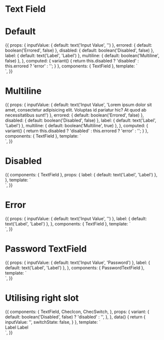 
<Meta title="Form fields/Text field" component={TextField} />

# Text Field

<Props of={TextField} />

# Default

<Preview>
  <Story name="Defaults">
    {{
      props: {
        inputValue: {
          default: text('Input Value', '')
        },
        errored: {
          default: boolean('Errored', false)
        },
        disabled: {
          default: boolean('Disabled', false)
        },
        label: {
          default: text('Label', 'Label')
        },
        multiline: {
          default: boolean('Multiline', false)
        },
      },
      computed: {
        variant() {
          return this.disabled ? 'disabled' : this.errored ? 'error' : '';
        }
      },
      components: {
        TextField
      },
      template: `
        <div class="py-16 flex justify-center">
          <TextField
            name="input-name"
            :label="label"
            :multiline="multiline"
            placeholder="Example Placeholder"
            v-model="inputValue"
            :variant="variant"
            class="w-full max-w-sm"
          />
        </div>`,
    }}
  </Story>
</Preview>

# Multiline

<Preview>
  <Story name="Multiline">
    {{
      props: {
        inputValue: {
          default: text('Input Value', 'Lorem ipsum dolor sit amet, consectetur adipisicing elit. Voluptas id pariatur hic? At quod ab necessitatibus sunt!')
        },
        errored: {
          default: boolean('Errored', false)
        },
        disabled: {
          default: boolean('Disabled', false)
        },
        label: {
          default: text('Label', 'Label')
        },
        multiline: {
          default: boolean('Multiline', true)
        },
      },
      computed: {
        variant() {
          return this.disabled ? 'disabled' : this.errored ? 'error' : '';
        }
      },
      components: {
        TextField
      },
      template: `
        <div class="py-16 flex justify-center">
          <TextField
            name="input-name"
            :label="label"
            :multiline="multiline"
            placeholder="Example Placeholder"
            v-model="inputValue"
            :variant="variant"
            class="w-full max-w-sm"
          />
        </div>`,
    }}
  </Story>
</Preview>

# Disabled

<Preview>
  <Story name="Disabled">
    {{
      components: {
        TextField
      },
      props: {
        label: {
          default: text('Label', 'Label')
        },
      },
      template: `
        <div class="py-16 flex justify-center">
          <TextField
            name="input-name"
            class="w-full max-w-sm"
            :label="label"
            placeholder="Text Field Placeholder"
            variant="disabled"
          />
        </div>`,
    }}
  </Story>
</Preview>

# Error

<Preview>
  <Story name="Error">
    {{
      props: {
        inputValue: {
          default: text('Input Value', '')
        },
        label: {
          default: text('Label', 'Label')
        },
      },
      components: {
        TextField
      },
      template: `
        <div class="py-16 flex justify-center">
          <TextField
            name="input-name"
            :label="label"
            class="w-full max-w-sm"
            placeholder="Text Field Placeholder"
            variant="error"
            v-model="inputValue"
          />
        </div>`,
    }}
  </Story>
</Preview>

# Password TextField

<Preview>
  <Story name="PasswordTextField">
    {{
      props: {
        inputValue: {
          default: text('Input Value', 'Password')
        },
        label: {
          default: text('Label', 'Label')
        },
      },
      components: {
        PasswordTextField
      },
      template: `
        <div class="py-16 flex justify-center">
          <PasswordTextField
            name="password"
            :label="label"
            class="w-full max-w-sm"
            v-model="inputValue"
          />
        </div>`,
    }}
  </Story>
</Preview>

# Utilising right slot

<Preview>
  <Story name="Right slot">
    {{
      components: {
        TextField,
        ChecIcon,
        ChecSwitch,
      },
      props: {
        variant: {
          default: boolean('Disabled', false) ? 'disabled' : '',
        },
      },
      data() {
        return {
          inputValue: '',
          switchState: false,
        }
      },
      template: `
        <div class="py-16 flex justify-center flex flex-col justify-center">
          <TextField
            label="With label"
            class="self-center w-full max-w-sm mb-4"
            v-model="inputValue"
            type="text"
            :variant="variant"
          >
            Label
          </TextField>
          <TextField
            label="With icon"
            class="self-center w-full max-w-sm mb-4"
            v-model="inputValue"
            type="text"
            :variant="variant"
          >
            <ChecIcon icon="calendar" class="w-4 h-4 text-gray-500" />
          </TextField>
          <TextField
            label="With switch"
            class="self-center w-full max-w-sm mb-4"
            v-model="inputValue"
            type="text"
            :variant="variant"
          >
            <ChecSwitch v-model="switchState">Label</ChecSwitch>
          </TextField>
        </div>`,
    }}
  </Story>
</Preview>
